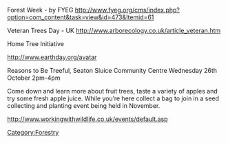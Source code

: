 Forest Week - by FYEG
http://www.fyeg.org/cms/index.php?option=com_content&task=view&id=473&Itemid=61

Veteran Trees Day - UK
http://www.arborecology.co.uk/article_veteran.htm

Home Tree Initiative

http://www.earthday.org/avatar


Reasons to Be Treeful, Seaton Sluice Community Centre Wednesday 26th October 2pm-4pm

Come down and learn more about fruit trees, taste a variety of apples and try some fresh apple juice. While you’re here collect a bag to join in a seed collecting and planting event being held in November.

http://www.workingwithwildlife.co.uk/events/default.asp

[[Category:Forestry]]